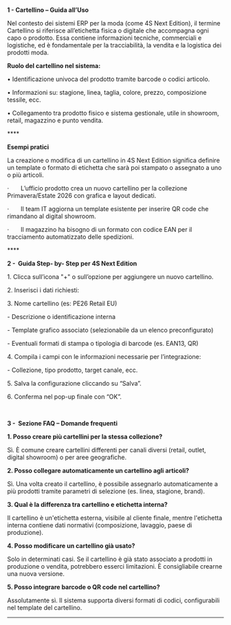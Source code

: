 **1 - Cartellino – Guida all’Uso**

Nel contesto dei sistemi ERP per la moda (come 4S Next Edition), il termine Cartellino si riferisce all’etichetta fisica o digitale che accompagna ogni capo o prodotto. Essa contiene informazioni tecniche, commerciali e logistiche, ed è fondamentale per la tracciabilità, la vendita e la logistica dei prodotti moda.

**Ruolo del cartellino nel sistema:**

• Identificazione univoca del prodotto tramite barcode o codici articolo.

• Informazioni su: stagione, linea, taglia, colore, prezzo, composizione tessile, ecc.

• Collegamento tra prodotto fisico e sistema gestionale, utile in showroom, retail, magazzino e punto vendita.

**** 

**Esempi pratici**

La creazione o modifica di un cartellino in 4S Next Edition significa definire un template o formato di etichetta che sarà poi stampato o assegnato a uno o più articoli.

·       L’ufficio prodotto crea un nuovo cartellino per la collezione Primavera/Estate 2026 con grafica e layout dedicati.

·       Il team IT aggiorna un template esistente per inserire QR code che rimandano al digital showroom.

·       Il magazzino ha bisogno di un formato con codice EAN per il tracciamento automatizzato delle spedizioni.

**** 

**2 -  Guida Step- by- Step per 4S Next Edition**

1\. Clicca sull’icona "+" o sull’opzione per aggiungere un nuovo cartellino.

2\. Inserisci i dati richiesti:

3\. Nome cartellino (es: PE26 Retail EU)

\- Descrizione o identificazione interna

\- Template grafico associato (selezionabile da un elenco preconfigurato)

\- Eventuali formati di stampa o tipologia di barcode (es. EAN13, QR)

4\. Compila i campi con le informazioni necessarie per l’integrazione:

\- Collezione, tipo prodotto, target canale, ecc.

5\. Salva la configurazione cliccando su “Salva”.

6\. Conferma nel pop-up finale con “OK”.

 

**3 -  Sezione FAQ – Domande frequenti**

**1. Posso creare più cartellini per la stessa collezione?**

Sì. È comune creare cartellini differenti per canali diversi (retail, outlet, digital showroom) o per aree geografiche.

**2. Posso collegare automaticamente un cartellino agli articoli?**

Sì. Una volta creato il cartellino, è possibile assegnarlo automaticamente a più prodotti tramite parametri di selezione (es. linea, stagione, brand).

**3. Qual è la differenza tra cartellino e etichetta interna?**

Il cartellino è un'etichetta esterna, visibile al cliente finale, mentre l'etichetta interna contiene dati normativi (composizione, lavaggio, paese di produzione).

**4. Posso modificare un cartellino già usato?**

Solo in determinati casi. Se il cartellino è già stato associato a prodotti in produzione o vendita, potrebbero esserci limitazioni. È consigliabile crearne una nuova versione.

**5. Posso integrare barcode o QR code nel cartellino?**

Assolutamente sì. Il sistema supporta diversi formati di codici, configurabili nel template del cartellino.

****